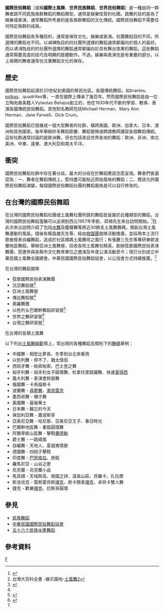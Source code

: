 '''國際民俗舞蹈'''（或稱'''國際土風舞'''、'''世界民族舞蹈'''、'''世界民俗舞蹈'''）是一種由同一群舞者跳不同民族族群舞蹈的舞蹈類型，通常是娛樂性質的社團。跳舞的目的是為了娛樂或表演，通常舞蹈所考慮的是各族群舞蹈的文化傳統。國際民俗舞蹈不需要任何特定族群的成員。

國際民俗舞蹈有多種目的，通常是保存文化、娛樂或表演。社團舞蹈目的不同，所選擇的舞蹈也不同。以''娛樂''為目的的社團所選擇的舞蹈通常都偏向於個人的喜好。而以''表演''為目的的社團所選擇的舞蹈通常都偏向於具有舞台效果的舞蹈，這些舞蹈通常需要高度的技巧及明顯的肢體動作。不過，娛樂與表演也是有重疊的部分，以上兩類的舞者通常也注重舞蹈文化的保存。

== 歷史 ==
國際民俗舞蹈起源於20世紀初美國的移民社區。各國傳統舞蹈，如branles、[[波爾卡|polkas]]、quadrilles等，一直在國際上傳承了幾百年。然而國際民俗舞蹈是由一位立陶宛裔美籍人Vytautas Beliajus創立的，他在1930年代不斷的學習、教導、表演各國傳統民俗舞蹈。其他知名教師包括Michael Herman、Mary Ann Herman、Jane Farwell、Dick Crum。

國際民俗舞蹈已發展成一個大型舞者的社群，橫跨美國、歐洲、加拿大、日本、澳洲和其他國家。每年舉辦許多舞蹈節慶、舞蹈營隊或聘請教師講習各個舞蹈傳統。這些社群通常討論的是歐洲舞，但也包括來自世界各地的舞蹈：歐洲、非洲、南北美洲、中東、遠東、澳大利亞和南太平洋。

== 衝突 ==
國際民俗舞蹈社群中存在著分歧。最大的分歧在於舞蹈應該怎麼呈現。舞者們普遍認為：一、舞者在舞蹈傳統上，堅持盡可能貼近原始風格的舞蹈；二、應該允許國際民俗舞蹈演變，每個國際民俗舞蹈社團的舞蹈風格是可以自行修改的。

== 在台灣的國際民俗舞蹈 ==
在台灣的國際民俗舞蹈社團或土風舞社團所跳的舞蹈皆是屬於此種類型的舞蹈。台灣的國際民俗舞蹈濫觴可以追溯到西元1957年李凱．荷頓先生來台訪問開始。<ref>{{cite web |url=http://nrch.culture.tw/twpedia.aspx?id=14963 |title=土風舞 |work=臺灣大百科全書 |access-date=2021-05-09 |archive-date=2021-05-09 |archive-url=https://web.archive.org/web/20210509034326/http://nrch.culture.tw/twpedia.aspx?id=14963 }}</ref>在此次來台訪問介紹了包括[[水舞_(民族舞蹈)|水舞]]及鐘聲舞等將近30餘支土風舞舞碼，開創台灣土風舞運動的風氣。隨後有楊昌雄先生等，經由[[救國團|救國團]]營隊活動推廣，並採用本土流行歌曲發表自編舞蹈，造成於社區媽媽土風舞班之風行；有張慶三先生等專研東歐波蘭地區舞蹈，舉辦亞洲土風舞營，招收各校土風舞社精英，創辦弦歌國際民俗表演舞團，受邀參與各縣市文化教育單位之邀演及年度公演活動至今；現已分別成立中華民國土風舞全國總會，中華民國國際民俗舞蹈協會，以公協會方式持續推廣。<ref>台灣大百科全書 -展示園地-[http://taipedia.cca.gov.tw/taipedia/Show/ShowDetail.aspx?TextID=5956 土風舞2]{{dead link|date=2017年12月 |bot=InternetArchiveBot |fix-attempted=yes }}</ref>

;在台灣的舞蹈營隊
*弦歌國際民俗表演舞團
*汎亞舞蹈營<ref name="go">{{cite web |url=http://go2dance.com.tw/ |title=存档副本 |accessdate=2007-07-11 |deadurl=yes |archiveurl=https://web.archive.org/web/20070127095541/http://go2dance.com.tw/ |archivedate=2007-01-27 }}</ref>
*亞洲土風舞營
*傳巡舞蹈營<ref name="go"/>
*奧羅舞團
*以色列＆巴爾幹舞蹈研習營<ref>{{cite web |url=http://www.tifa-folkdance.org.tw/asp/tifabbs/dispbbs.asp?boardID=14&ID=202&page=3 |title=存档副本 |accessdate=2007-07-12 |deadurl=yes |archiveurl=https://web.archive.org/web/20070928060611/http://www.tifa-folkdance.org.tw/asp/tifabbs/dispbbs.asp?boardID=14&ID=202&page=3 |archivedate=2007-09-28 }}</ref>
*世界之舞研習營<ref name="whhsu">{{Cite web |url=http://pws.niu.edu.tw/~whhsu/ |title=存档副本 |accessdate=2007-07-11 |archive-date=2016-03-05 |archive-url=https://web.archive.org/web/20160305021803/http://pws.niu.edu.tw/~whhsu/ |dead-url=no }}</ref>
*台灣之舞研習營<ref name="whhsu"/>

;在台灣的各類土風舞
以下列出[[土風舞聯歡|土風舞聯歡]]場上，常出現的各種舞蹈及類別下的[[舞碼|舞碼]]舉例：
*中國舞 - 相思比夢長、冬季到台北來看雨
*以色列舞 - 停不了、猶太情侶
*西班牙舞 - 帕索帕索、巴士登之舞
*匈牙利舞 - 匈牙利女子圓環舞、杜拿托里跳躍舞、快速[[夏得西|夏得西]]
*義大利舞 - 表演會鈴鼓舞
*俄國舞 - 卡馬倫斯卡
*波蘭舞 - [[尋夢舞|尋夢舞]]、[[奧貝雷克|奧貝雷克]]
*墨西哥舞 - 帽子舞
*美國舞 - 最後華士
*日本舞 - 難忘的今天
*保加利亞舞 - 蕭波斯哥
*亞美尼亞舞 - 哈尼那、亞美尼亞王子、春日時光
*巴爾幹地區舞 - 重踏圓環舞
*阿爾卑斯山區舞 - 擊鞋[[蘭德勒|蘭德勒]]
*爵士舞 - 一路順風
*自編舞 - 天地人、夏威夷情歌
*德國舞 - 四拍子擊鞋
*印度舞 - [[巴恩格拉|巴恩格拉]]、旅程
*羅馬尼亞 - 山谷之歌
*烏克蘭 - 烏克蘭小品
*馬其頓 - 天域斯高、南國之詩、溫泉山莊、貝羅卡、扎拉摩
*斯洛伐克 - 雷斯雷貝斯[[波爾卡|撲克]]、斯卡簡拿[[波爾卡|撲克]]、卓貝卡雙人舞
*捷克 - 歡樂[[波爾卡|撲克]]、拉斯哥圓環

== 參見 ==
*[[民族舞蹈|民族舞蹈]]
*[http://www.tifa-folkdance.org.tw 中華民國國際民俗舞蹈協會] {{Wayback|url=http://www.tifa-folkdance.org.tw/ |date=20090426025053 }}
*[http://chenyuxian.artron.net/ 五十六个民族水墨舞蹈]{{Wayback|url=http://chenyuxian.artron.net/ |date=20110524134655 }}

==參考資料==
{{reflist}}

[[Category:國際民俗舞蹈|F]]
